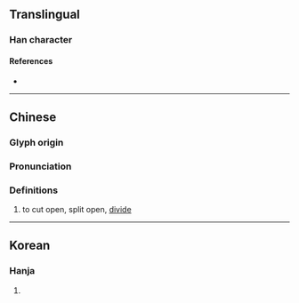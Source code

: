 {{character info/new}}
==Translingual==

===Han character===
{{Han char|rn=102|rad=田|as=15|sn=20|four=|canj=MWILW}}

====References====
* {{Han ref|kx=0767.040|dkj=21971|dj=1177.100|hdz=42555.030|uh=7588|ud=30088}}

----

==Chinese==
{{zh-forms}}

===Glyph origin===
{{Han etym}}

===Pronunciation===
{{zh-pron
|m=pì
|mc=y
|oc=y
|cat=
}}

===Definitions===
{{zh-hanzi}}

# to cut open, split open, [[divide]]

----

==Korean==

===Hanja===
{{ko-hanja|hangeul=벽|eumhun=|rv=byeok|mr=pyŏk|y=pyek}}

# {{rfdef|ko|sort=田15}}